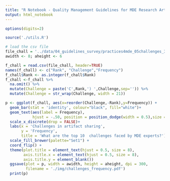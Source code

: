 ```yaml
---
title: "R Notebook - Quality Management Guidelines for MDE Research Artifacts"
output: html_notebook
---
```


<!-- This is an [R Markdown](http://rmarkdown.rstudio.com) Notebook. When you execute code within the notebook, the results appear beneath the code.  -->

<!-- Try executing this chunk by clicking the *Run* button within the chunk or by placing your cursor inside it and pressing *Ctrl+Shift+Enter*.  -->

```r
options(digits=2)

source('./utils.R')

# load the csv file
file_chall = '../data/04_guidelines_survey/practices4mde_05challenges_3Grouping.csv'
awidth <- 8; aheight <- 6

f_chall = read.csv(file_chall, header=TRUE)
names(f_chall) <- c("Rank", "Challenge","Frequency")
f_chall$Rank <- as.integer(f_chall$Rank)
f_chall <-f_chall %>% 
  na.omit() %>%
  mutate(Challenge = paste('C',Rank,') ',Challenge,sep='')) %>%
  mutate(Challenge = str_wrap(Challenge, width = 21)) 

```

```r

p <- ggplot(f_chall, aes(x=reorder(Challenge,-Rank),y=Frequency)) +
  geom_bar(stat = 'identity', colour="black", fill="white")+
  geom_text(aes(label = Frequency), 
            hjust = -.50, position = position_dodge(width = 0.5),size = 3) +
  scale_x_discrete(drop = FALSE)+
  labs(x = 'Challenges in artifact sharing', 
       y = 'Frequency', 
       title = 'What are the top 10  challenges faced by MDE experts?')+
  scale_fill_brewer(palette="Set1") +
  coord_flip() + 
  theme(plot.title = element_text(hjust = 0.5, size = 8),
        axis.title.x = element_text(hjust = 0.5, size = 8),
        axis.title.y = element_blank())
  ggsave(plot = p, width = awidth, height = aheight, dpi = 300,
         filename = './img/challenges_frequency.pdf')
  print(p)
```